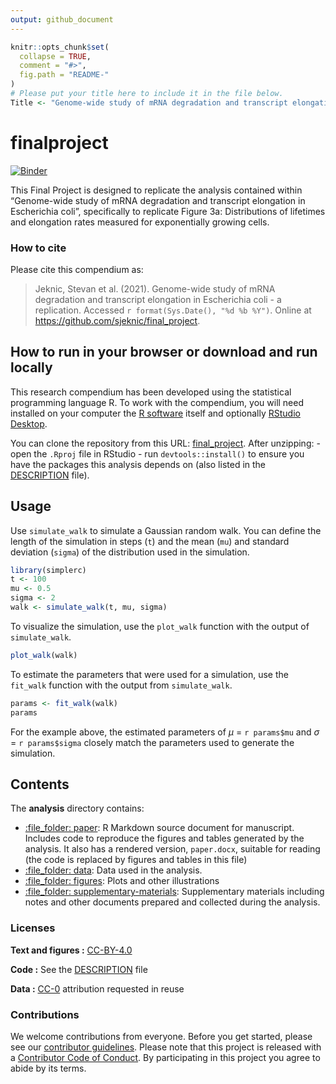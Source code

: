 ```yaml
---
output: github_document
---
```


<!-- README.md is generated from README.Rmd. Please edit that file -->

```r
knitr::opts_chunk$set(
  collapse = TRUE,
  comment = "#>",
  fig.path = "README-"
)
# Please put your title here to include it in the file below.
Title <- "Genome-wide study of mRNA degradation and transcript elongation in Escherichia coli - a replication"
```

# finalproject

[![Binder](https://mybinder.org/badge_logo.svg)](https://mybinder.org/v2/gh///master?urlpath=rstudio)

This Final Project is designed to replicate the analysis contained within "Genome-wide study of mRNA degradation and transcript elongation in Escherichia coli", specifically to replicate Figure 3a: Distributions of lifetimes and elongation rates measured for exponentially growing cells.


### How to cite

Please cite this compendium as:

> Jeknic, Stevan et al. (2021). Genome-wide study of mRNA degradation and transcript elongation in Escherichia coli - a replication. Accessed `r format(Sys.Date(), "%d %b %Y")`.
Online at <https://github.com/sjeknic/final_project>.

## How to run in your browser or download and run locally

This research compendium has been developed using the statistical programming
language R. To work with the compendium, you will need
installed on your computer the [R software](https://cloud.r-project.org/)
itself and optionally [RStudio Desktop](https://rstudio.com/products/rstudio/download/).

You can clone the repository from this URL:
[final_project](https://github.com/sjeknic/final_project). After unzipping:
- open the `.Rproj` file in RStudio
- run `devtools::install()` to ensure you have the packages this analysis depends on (also listed in the
[DESCRIPTION](/DESCRIPTION) file).

## Usage
Use `simulate_walk` to simulate a Gaussian random walk. You can define the length of the simulation in steps (`t`) and the mean (`mu`) and standard deviation (`sigma`) of the distribution used in the simulation.
```r
library(simplerc)
t <- 100
mu <- 0.5
sigma <- 2
walk <- simulate_walk(t, mu, sigma)
```

To visualize the simulation, use the `plot_walk` function with the output of `simulate_walk`.
``` r
plot_walk(walk)
```

To estimate the parameters that were used for a simulation, use the `fit_walk` function with the output from `simulate_walk`. 
```r
params <- fit_walk(walk)
params
```

For the example above, the estimated parameters of $\mu$ = `r params$mu` and $\sigma$ = `r params$sigma` closely match the parameters used to generate the simulation.

## Contents

The **analysis** directory contains:

  - [:file\_folder: paper](/analysis/paper): R Markdown source document
    for manuscript. Includes code to reproduce the figures and tables
    generated by the analysis. It also has a rendered version,
    `paper.docx`, suitable for reading (the code is replaced by figures
    and tables in this file)
  - [:file\_folder: data](/analysis/data): Data used in the analysis.
  - [:file\_folder: figures](/analysis/figures): Plots and other
    illustrations
  - [:file\_folder:
    supplementary-materials](/analysis/supplementary-materials):
    Supplementary materials including notes and other documents
    prepared and collected during the analysis.
    

### Licenses

**Text and figures :**  [CC-BY-4.0](http://creativecommons.org/licenses/by/4.0/)

**Code :** See the [DESCRIPTION](DESCRIPTION) file

**Data :** [CC-0](http://creativecommons.org/publicdomain/zero/1.0/) attribution requested in reuse

### Contributions

We welcome contributions from everyone. Before you get started, please see our [contributor guidelines](CONTRIBUTING.md). Please note that this project is released with a [Contributor Code of Conduct](CONDUCT.md). By participating in this project you agree to abide by its terms.
